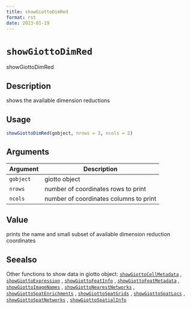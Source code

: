 ```yaml
--- 
title: showGiottoDimRed 
format: rst 
date: 2023-01-19 
--- 
```

# `showGiottoDimRed`

showGiottoDimRed


## Description

shows the available dimension reductions


## Usage

```r
showGiottoDimRed(gobject, nrows = 3, ncols = 2)
```


## Arguments

Argument      |Description
------------- |----------------
`gobject`     |     giotto object
`nrows`     |     number of coordinates rows to print
`ncols`     |     number of coordinates columns to print


## Value

prints the name and small subset of available dimension reduction coordinates


## Seealso

Other functions to show data in giotto object:
 [`showGiottoCellMetadata`](#showgiottocellmetadata) ,
 [`showGiottoExpression`](#showgiottoexpression) ,
 [`showGiottoFeatInfo`](#showgiottofeatinfo) ,
 [`showGiottoFeatMetadata`](#showgiottofeatmetadata) ,
 [`showGiottoImageNames`](#showgiottoimagenames) ,
 [`showGiottoNearestNetworks`](#showgiottonearestnetworks) ,
 [`showGiottoSpatEnrichments`](#showgiottospatenrichments) ,
 [`showGiottoSpatGrids`](#showgiottospatgrids) ,
 [`showGiottoSpatLocs`](#showgiottospatlocs) ,
 [`showGiottoSpatNetworks`](#showgiottospatnetworks) ,
 [`showGiottoSpatialInfo`](#showgiottospatialinfo)


